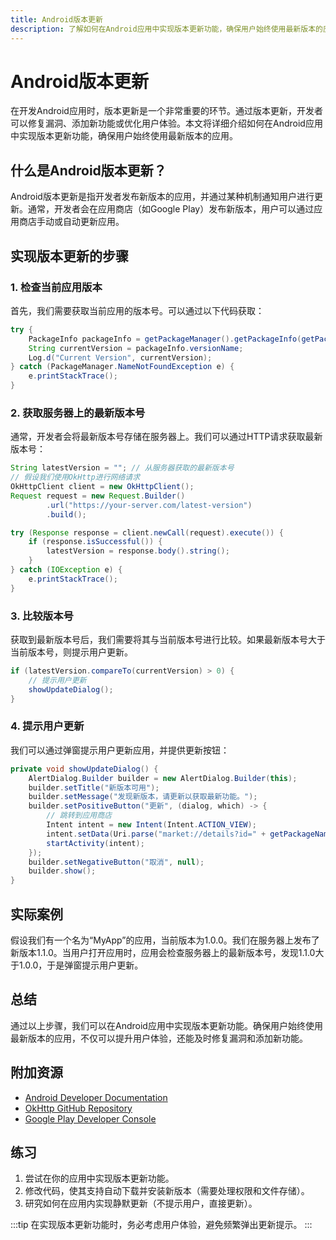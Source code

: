 ```yaml
---
title: Android版本更新
description: 了解如何在Android应用中实现版本更新功能，确保用户始终使用最新版本的应用。
---
```


# Android版本更新

在开发Android应用时，版本更新是一个非常重要的环节。通过版本更新，开发者可以修复漏洞、添加新功能或优化用户体验。本文将详细介绍如何在Android应用中实现版本更新功能，确保用户始终使用最新版本的应用。

## 什么是Android版本更新？

Android版本更新是指开发者发布新版本的应用，并通过某种机制通知用户进行更新。通常，开发者会在应用商店（如Google Play）发布新版本，用户可以通过应用商店手动或自动更新应用。

## 实现版本更新的步骤

### 1. 检查当前应用版本

首先，我们需要获取当前应用的版本号。可以通过以下代码获取：

```java
try {
    PackageInfo packageInfo = getPackageManager().getPackageInfo(getPackageName(), 0);
    String currentVersion = packageInfo.versionName;
    Log.d("Current Version", currentVersion);
} catch (PackageManager.NameNotFoundException e) {
    e.printStackTrace();
}
```

### 2. 获取服务器上的最新版本号

通常，开发者会将最新版本号存储在服务器上。我们可以通过HTTP请求获取最新版本号：

```java
String latestVersion = ""; // 从服务器获取的最新版本号
// 假设我们使用OkHttp进行网络请求
OkHttpClient client = new OkHttpClient();
Request request = new Request.Builder()
        .url("https://your-server.com/latest-version")
        .build();

try (Response response = client.newCall(request).execute()) {
    if (response.isSuccessful()) {
        latestVersion = response.body().string();
    }
} catch (IOException e) {
    e.printStackTrace();
}
```

### 3. 比较版本号

获取到最新版本号后，我们需要将其与当前版本号进行比较。如果最新版本号大于当前版本号，则提示用户更新。

```java
if (latestVersion.compareTo(currentVersion) > 0) {
    // 提示用户更新
    showUpdateDialog();
}
```

### 4. 提示用户更新

我们可以通过弹窗提示用户更新应用，并提供更新按钮：

```java
private void showUpdateDialog() {
    AlertDialog.Builder builder = new AlertDialog.Builder(this);
    builder.setTitle("新版本可用");
    builder.setMessage("发现新版本，请更新以获取最新功能。");
    builder.setPositiveButton("更新", (dialog, which) -> {
        // 跳转到应用商店
        Intent intent = new Intent(Intent.ACTION_VIEW);
        intent.setData(Uri.parse("market://details?id=" + getPackageName()));
        startActivity(intent);
    });
    builder.setNegativeButton("取消", null);
    builder.show();
}
```

## 实际案例

假设我们有一个名为“MyApp”的应用，当前版本为1.0.0。我们在服务器上发布了新版本1.1.0。当用户打开应用时，应用会检查服务器上的最新版本号，发现1.1.0大于1.0.0，于是弹窗提示用户更新。

## 总结

通过以上步骤，我们可以在Android应用中实现版本更新功能。确保用户始终使用最新版本的应用，不仅可以提升用户体验，还能及时修复漏洞和添加新功能。

## 附加资源

- [Android Developer Documentation](https://developer.android.com/docs)
- [OkHttp GitHub Repository](https://github.com/square/okhttp)
- [Google Play Developer Console](https://play.google.com/console/)

## 练习

1. 尝试在你的应用中实现版本更新功能。
2. 修改代码，使其支持自动下载并安装新版本（需要处理权限和文件存储）。
3. 研究如何在应用内实现静默更新（不提示用户，直接更新）。

:::tip
在实现版本更新功能时，务必考虑用户体验，避免频繁弹出更新提示。
:::